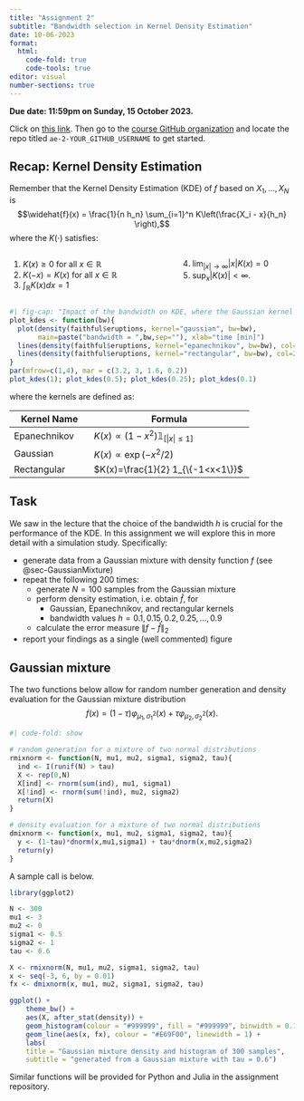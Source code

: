 ```yaml
---
title: "Assignment 2"
subtitle: "Bandwidth selection in Kernel Density Estimation"
date: 10-06-2023
format: 
  html:
    code-fold: true
    code-tools: true
editor: visual
number-sections: true
---
```

::: callout-important
**Due date: 11:59pm on Sunday, 15 October 2023.**
:::

::: callout-note
Click on [this link](https://classroom.github.com/a/zN6evJ0r). Then go to the [course GitHub organization](https://github.com/MATH-517) and locate the repo titled `ae-2-YOUR_GITHUB_USERNAME` to get started.
:::


## Recap: Kernel Density Estimation

Remember  that the Kernel Density Estimation (KDE) of $f$ based on $X_1,\ldots,X_N$ is
$$\widehat{f}(x) = \frac{1}{n h_n} \sum_{i=1}^n K\left(\frac{X_i - x}{h_n} \right),$$
where the \textbf{kernel} $K(\cdot)$ satisfies:

:::: {.columns}

::: {.column width="40%"}
1. $K(x) \geq 0$ for all $x \in \mathbb{R}$
2. $K(- x) = K(x)$ for all $x \in \mathbb{R}$
3. $\int_\mathbb{R} K(x) d x = 1$
:::

::: {.column width="10%"}
<!-- empty column to create gap -->
:::

::: {.column width="40%"}

4. $\lim_{|x| \to \infty} |x| K(x) = 0$
5. $\sup_x |K(x)| < \infty.$
:::

::::


```r
#| fig-cap: "Impact of the bandwidth on KDE, where the Gaussian kernel is in black, the Epanechnikov kernel in blue and the rectangular kernel in red."
plot_kdes <- function(bw){
  plot(density(faithful$eruptions, kernel="gaussian", bw=bw),
       main=paste("bandwidth = ",bw,sep=""), xlab="time [min]")
  lines(density(faithful$eruptions, kernel="epanechnikov", bw=bw), col=4)
  lines(density(faithful$eruptions, kernel="rectangular", bw=bw), col=2)
}
par(mfrow=c(1,4), mar = c(3.2, 3, 1.6, 0.2))
plot_kdes(1); plot_kdes(0.5); plot_kdes(0.25); plot_kdes(0.1)
```

where the kernels are defined as:

| Kernel Name                | Formula                                               |
|----------------------------|-------------------------------------------------------|
| Epanechnikov               | $K(x) \propto (1-x^2) \mathbb{1}_{[|x| \leq 1]}$      |
| Gaussian                   | $K(x) \propto \exp(-x^2/2)$                           |
| Rectangular                | $K(x)=\frac{1}{2} 1_{\{-1<x<1\}}$              |

## Task

We saw in the lecture that the choice of the bandwidth $h$ is crucial for the performance of the KDE. In this assignment we will explore this in more detail with a simulation study. Specifically:

* generate data from a Gaussian mixture with density function $f$ (see @sec-GaussianMixture)
* repeat the following $200$ times:
  - generate $N=100$ samples from the Gaussian mixture
  - perform density estimation, i.e. obtain $\widehat{f}$, for
    - Gaussian, Epanechnikov, and rectangular kernels
    - bandwidth values $h = 0.1,0.15,0.2,0.25,\ldots,0.9$
  - calculate the error measure $\| f - \widehat{f} \|_2$
* report your findings as a single (well commented) figure


## Gaussian mixture {#sec-GaussianMixture}


The two functions below allow for random number generation and density evaluation for the Gaussian mixture distribution 
$$f(x) = (1-\tau) \varphi_{\mu_1,\sigma_1^2}(x) + \tau\varphi_{\mu_2,\sigma_2^2}(x).$$

```r
#| code-fold: show

# random generation for a mixture of two normal distributions
rmixnorm <- function(N, mu1, mu2, sigma1, sigma2, tau){
  ind <- I(runif(N) > tau)
  X <- rep(0,N)
  X[ind] <- rnorm(sum(ind), mu1, sigma1)
  X[!ind] <- rnorm(sum(!ind), mu2, sigma2)
  return(X)
}

# density evaluation for a mixture of two normal distributions
dmixnorm <- function(x, mu1, mu2, sigma1, sigma2, tau){
  y <- (1-tau)*dnorm(x,mu1,sigma1) + tau*dnorm(x,mu2,sigma2)
  return(y)
}
```

A sample call is below.


```r
library(ggplot2)

N <- 300
mu1 <- 3
mu2 <- 0
sigma1 <- 0.5
sigma2 <- 1
tau <- 0.6

X <- rmixnorm(N, mu1, mu2, sigma1, sigma2, tau)
x <- seq(-3, 6, by = 0.01)
fx <- dmixnorm(x, mu1, mu2, sigma1, sigma2, tau)

ggplot() +
    theme_bw() +
    aes(X, after_stat(density)) +
    geom_histogram(colour = "#999999", fill = "#999999", binwidth = 0.1) + 
    geom_line(aes(x, fx), colour = "#E69F00", linewidth = 1) + 
    labs(
    title = "Gaussian mixture density and histogram of 300 samples",
    subtitle = "generated from a Gaussian mixture with tau = 0.6")    
```

Similar functions will be provided for Python and Julia in the assignment repository.

